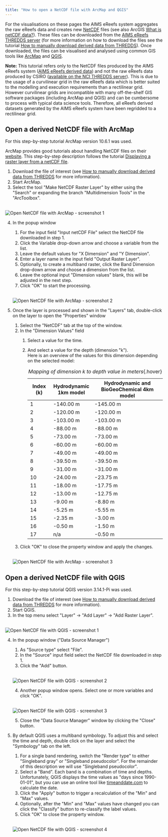 ```yaml
---
title: "How to open a NetCDF file with ArcMap and QGIS"
---
```


For the visualisations on these pages the AIMS eReefs system aggregates
the raw eReefs data and creates new
[NetCDF](https://www.unidata.ucar.edu/software/netcdf/) files (see also
ArcGIS [What is netCDF
data?](https://desktop.arcgis.com/en/arcmap/10.3/manage-data/netcdf/what-is-netcdf-data.htm)).
These files can be downloaded from the [AIMS eReefs THREDDS
server](https://thredds.ereefs.aims.gov.au/) (for more information on
how to download the files see the tutorial [How to manually download
derived data from
THREDDS](../how-to-manually-download-aims-ereefs-data/index.qmd)).
Once downloaded, the files can be visualised and analysed using common
GIS tools like [ArcMap](https://desktop.arcgis.com/en/arcmap/) and
[QGIS](https://www.qgis.org/).

**Note:** This tutorial refers only to the NetCDF files produced by the
AIMS eReefs system ([AIMS eReefs derived
data](https://thredds.ereefs.aims.gov.au/)) and not the raw eReefs data
produced by CSIRO ([available on the NCI THREDDS
server](https://dapds00.nci.org.au/thredds/catalogs/fx3/catalog.html)).
This is due to the usage of a curvilinear grid in the raw eReefs data
which is better suited to the modelling and execution requirements than
a rectilinear grid. However curvilinear grids are incompatible with many
off-the-shelf GIS software packages (including ArcMap and QGIS) and can
be cumbersome to process with typical data science tools. Therefore, all
eReefs derived datasets generated by the AIMS eReefs system have been
regridded to a rectilinear grid.

Open a derived NetCDF file with ArcMap
--------------------------------------

For this step-by-step tutorial ArcMap version 10.6.1 was used.

ArcMap provides good tutorials about handling NetCDF files on their
[website](https://desktop.arcgis.com/en/arcmap/10.3/manage-data/netcdf/about-the-netcdf-tutorial.htm).
This step-by-step description follows the tutorial [Displaying a raster
layer from a netCDF
file](https://desktop.arcgis.com/en/arcmap/10.3/manage-data/netcdf/exercise-1-displaying-a-raster-layer-from-a-netcdf-file.htm).

1.  Download the file of interest (see [How to manually download derived
    data from
    THREDDS](../how-to-manually-download-aims-ereefs-data/index.qmd)
    for more information).
2.  Start ArcMap.
3.  Select the tool \"Make NetCDF Raster Layer\" by either using the
    \"Search\" or expanding the branch \"Multidimension Tools\" in the
    \"ArcToolbox\".

<br>![Open NetCDF file with ArcMap - screenshot 1](./open-netcdf-file-with-arcmap-screenshot1-1000x679.png){.column-page}

4.  In the popup window
    1.  For the input field \"Input netCDF File\" select the NetCDF file
        downloaded in step 1.
    2.  Click the Variable drop-down arrow and choose a variable from
        the list.
    3.  Leave the default values for \"X Dimension\" and \"Y
        Dimension\".
    4.  Enter a layer name in the input field \"Output Raster Layer\".
    5.  Optionally, to create a multiband raster, click the Band
        Dimension drop-down arrow and choose a dimension from the list.
    6.  Leave the optional input \"Dimension values\" blank, this will
        be adjusted in the next step.
    7.  Click \"OK\" to start the processing.
        
    <br>![Open NetCDF file with ArcMap - screenshot 2](./open-netcdf-file-with-arcmap-screenshot2.png){.column-page}
        
5.  Once the layer is processed and shown in the \"Layers\" tab,
    double-click on the layer to open the \"Properties\" window
    1.  Select the \"NetCDF\" tab at the top of the window.
    2.  In the \"Dimension Values\" field
        1.  Select a value for the time.
        2.  And select a value for the depth (dimension \"k\").\
            Here is an overview of the values for this dimension
            depending on the selected model:
              
              | **Index (k)**   | **Hydrodynamic 1km model** | **Hydrodynamic and BioGeoChemical 4km model** |
              | --------------- | -------------------------- | --------------------------------------------- |
              | 1               | -140.00 m                  | -145.00 m                                     |
              | 2               | -120.00 m                  | -120.00 m                                     |
              | 3               | -103.00 m                  | -103.00 m                                     |
              | 4               | -88.00 m                   | -88.00 m                                      |
              | 5               | -73.00 m                   | -73.00 m                                      |
              | 6               | -60.00 m                   | -60.00 m                                      |
              | 7               | -49.00 m                   | -49.00 m                                      |
              | 8               | -39.50 m                   | -39.50 m                                      |
              | 9               | -31.00 m                   | -31.00 m                                      |
              | 10              | -24.00 m                   | -23.75 m                                      |
              | 11              | -18.00 m                   | -17.75 m                                      |
              | 12              | -13.00 m                   | -12.75 m                                      |
              | 13              | -9.00 m                    | -8.80 m                                       |
              | 14              | -5.25 m                    | -5.55 m                                       |
              | 15              | -2.35 m                    | -3.00 m                                       |
              | 16              | -0.50 m                    | -1.50 m                                       |
              | 17              | n/a                        | -0.50 m                                       |

              : *Mapping of dimension k to depth value in meters*{.hover}
              
    3.  Click \"OK\" to close the property window and apply the
        changes.
        
    <br>![Open NetCDF file with ArcMap - screenshot 3](./open-netcdf-file-with-arcmap-screenshot3.png){.column-page}

Open a derived NetCDF file with QGIS
------------------------------------

For this step-by-step tutorial QGIS version 3.14.1-Pi was used.

1.  Download the file of interest (see [How to manually download derived
    data from
    THREDDS](../how-to-manually-download-aims-ereefs-data/index.qmd)
    for more information).
2.  Start QGIS.
3.  In the top menu select \"Layer\" -\> \"Add Layer\" -\> \"Add Raster
    Layer\".
    
<br>![Open NetCDF file with QGIS - screenshot 1](./open-netcdf-file-with-qgis-screenshot1.png){.column-page}
    
4.  In the popup window (\"Data Source Manager\")
    1.  As \"Source type\" select \"File\".
    2.  In the \"Source\" input field select the NetCDF file downloaded
        in step 1.
    3.  Click the \"Add\" button.

    <br>![Open NetCDF file with QGIS - screenshot 2](./open-netcdf-file-with-qgis-screenshot2.png){.column-page}

    4.  Another popup window opens. Select one or more variables and
        click \"OK\".

    <br>![Open NetCDF file with QGIS - screenshot 3](./open-netcdf-file-with-qgis-screenshot3.png){.column-page}

    5.  Close the \"Data Source Manager\" window by clicking the
        \"Close\" button.
5.  By default QGIS uses a multiband symbology. To adjust this and
    select the time and depth, double click on the layer and select the
    \"Symbology\" tab on the left.
    1.  For a single band rendering, switch the \"Render type\" to
        either \"Singleband gray\" or \"Singleband pseudocolor\". For
        the remainder of this description we will use \"Singleband
        pseudocolor\".
    2.  Select a \"Band\". Each band is a combination of time and
        depths. Unfortunately, QGIS displays the time values as \"days
        since 1990-01-01\", but you can use an online tool like
        [timeanddate.com](https://www.timeanddate.com/date/dateadded.html?d1=01&m1=01&y1=1990&type=add&ay=&am=&aw=&ad=1&rec=)
        to calculate the date.
    3.  Click the \"Apply\" button to trigger a recalculation of the
        \"Min\" and \"Max\" values.
    4.  Optionally, after the \"Min\" and \"Max\" values have changed
        you can click the \"Classify\" button to re-classify the label
        values.
    5.  Click \"OK\" to close the property window.
        
    <br>![Open NetCDF file with QGIS - screenshot 4](./open-netcdf-file-with-qgis-screenshot4.png){.column-page}

